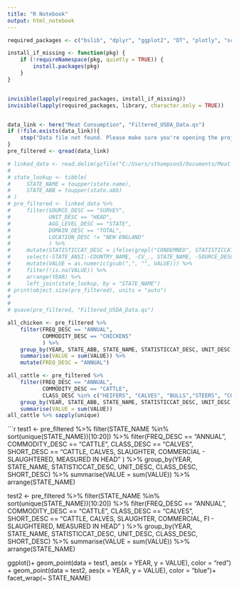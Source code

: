 ```yaml
---
title: "R Notebook"
output: html_notebook
---
```


```r
required_packages <- c("bslib", "dplyr", "ggplot2", "DT", "plotly", "scales", "qs", "here")

install_if_missing <- function(pkg) {
    if (!requireNamespace(pkg, quietly = TRUE)) {
        install.packages(pkg)
    }
}


invisible(lapply(required_packages, install_if_missing))
invisible(lapply(required_packages, library, character.only = TRUE))


data_link <- here("Meat Consumption", "Filtered_USDA_Data.qs")
if (!file.exists(data_link)){
    stop("Data file not found. Please make sure you're opening the project via the `.Rproj` file.")
} 
pre_filtered <- qread(data_link)

```


```r
# linked_data <- read.delim(gzfile("C:/Users/sthompson5/Documents/Meat Consumption/data/animal_products.csv.gz")) %>%  as_tibble() %>% select(-BEGIN_CODE:-END_CODE, -WEEK_ENDING:-LOAD_TIME )
# 
# state_lookup <- tibble(
#     STATE_NAME = toupper(state.name),
#     STATE_ABB = toupper(state.abb)
# )
# pre_filtered <- linked_data %>% 
#     filter(SOURCE_DESC == "SURVEY",
#            UNIT_DESC == "HEAD",
#            AGG_LEVEL_DESC == "STATE",
#            DOMAIN_DESC == "TOTAL",
#            LOCATION_DESC != "NEW ENGLAND"
#            ) %>%
#     mutate(STATISTICCAT_DESC = ifelse(grepl("CONDEMNED", STATISTICCAT_DESC, ignore.case = TRUE), "CONDEMNED", STATISTICCAT_DESC)) %>% 
#     select(-STATE_ANSI:-COUNTRY_NAME, -CV_., STATE_NAME, -SOURCE_DESC, -AGG_LEVEL_DESC) %>% 
#     mutate(VALUE = as.numeric(gsub(",", "", VALUE))) %>% 
#     filter(!is.na(VALUE)) %>% 
#     arrange(YEAR) %>% 
#     left_join(state_lookup, by = "STATE_NAME")
# print(object.size(pre_filtered), units = "auto")
# 
# 
# qsave(pre_filtered, "Filtered_USDA_Data.qs")
```



```r
all_chicken <- pre_filtered %>% 
    filter(FREQ_DESC == "ANNUAL",
           COMMODITY_DESC == "CHICKENS"
           ) %>% 
    group_by(YEAR, STATE_ABB, STATE_NAME, STATISTICCAT_DESC, UNIT_DESC) %>% 
    summarise(VALUE = sum(VALUE)) %>% 
    mutate(FREQ_DESC = "ANNUAL")

```

```r
all_cattle <- pre_filtered %>% 
    filter(FREQ_DESC == "ANNUAL",
           COMMODITY_DESC == "CATTLE",
           CLASS_DESC %in% c("HEIFERS", "CALVES", "BULLS","STEERS", "COWS")) %>% 
    group_by(YEAR, STATE_ABB, STATE_NAME, STATISTICCAT_DESC, UNIT_DESC, CLASS_DESC, SHORT_DESC) %>% 
    summarise(VALUE = sum(VALUE))
all_cattle %>% sapply(unique)

```

```r
test1 <- pre_filtered %>% 
    filter(STATE_NAME %in% sort(unique(STATE_NAME))[10:20]) %>% 
    filter(FREQ_DESC == "ANNUAL",
           COMMODITY_DESC == "CATTLE",
           CLASS_DESC == "CALVES",
           SHORT_DESC == "CATTLE, CALVES, SLAUGHTER, COMMERCIAL - SLAUGHTERED, MEASURED IN HEAD"
           ) %>% 
    group_by(YEAR, STATE_NAME, STATISTICCAT_DESC, UNIT_DESC, CLASS_DESC, SHORT_DESC) %>% 
    summarise(VALUE = sum(VALUE)) %>% 
    arrange(STATE_NAME) 

test2 <- pre_filtered %>% 
    filter(STATE_NAME %in% sort(unique(STATE_NAME))[10:20]) %>% 
    filter(FREQ_DESC == "ANNUAL",
           COMMODITY_DESC == "CATTLE",
           CLASS_DESC == "CALVES",
           SHORT_DESC ==  "CATTLE, CALVES, SLAUGHTER, COMMERCIAL, FI - SLAUGHTERED, MEASURED IN HEAD"
           ) %>% 
    group_by(YEAR, STATE_NAME, STATISTICCAT_DESC, UNIT_DESC, CLASS_DESC, SHORT_DESC) %>% 
    summarise(VALUE = sum(VALUE)) %>% 
    arrange(STATE_NAME)


ggplot()+
    geom_point(data = test1, 
               aes(x = YEAR,
                   y = VALUE),
               color = "red") +
    geom_point(data = test2,
               aes(x = YEAR,
                   y = VALUE),
               color = "blue")+
    facet_wrap(~ STATE_NAME)
